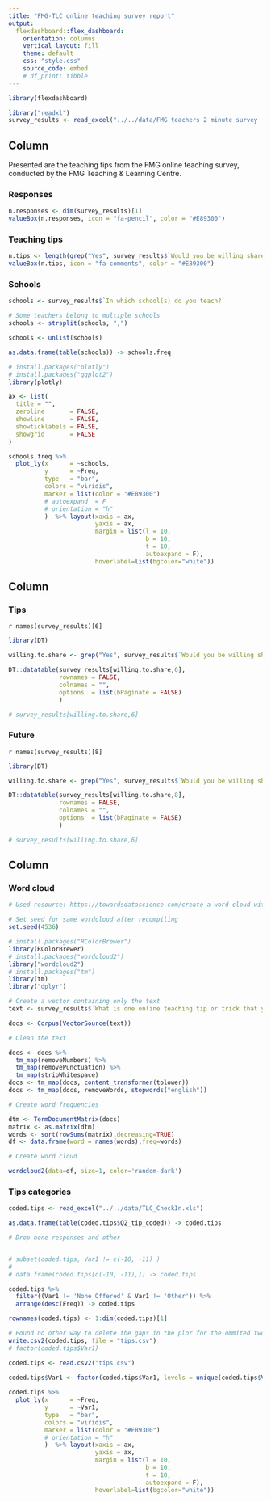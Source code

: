 ```yaml
---
title: "FMG-TLC online teaching survey report"
output: 
  flexdashboard::flex_dashboard:
    orientation: columns
    vertical_layout: fill
    theme: default
    css: "style.css"
    source_code: embed
    # df_print: tibble
---
```


```r
library(flexdashboard)

library("readxl")
survey_results <- read_excel("../../data/FMG teachers 2 minute survey  December 2020_January 15, 2021_09.45.xlsx", skip = 1)
```


Column {data-width=300}
-----------------------

Presented are the teaching tips from the FMG online teaching survey, conducted by the FMG Teaching & Learning Centre.

### Responses

```r
n.responses <- dim(survey_results)[1]
valueBox(n.responses, icon = "fa-pencil", color = "#E89300")
```

### Teaching tips

```r
n.tips <- length(grep("Yes", survey_results$`Would you be willing share this with us in a one-minute video or as part of a TLC newsletter column?`))
valueBox(n.tips, icon = "fa-comments", color = "#E89300")
```

### Schools

```r
schools <- survey_results$`In which school(s) do you teach?`

# Some teachers belong to multiple schools
schools <- strsplit(schools, ",")

schools <- unlist(schools)

as.data.frame(table(schools)) -> schools.freq
```


```r
# install.packages("plotly")
# install.packages("ggplot2")
library(plotly)

ax <- list(
  title = "",
  zeroline       = FALSE,
  showline       = FALSE,
  showticklabels = FALSE,
  showgrid       = FALSE
)

schools.freq %>%  
  plot_ly(x      = ~schools, 
          y      = ~Freq, 
          type   = "bar", 
          colors = "viridis",
          marker = list(color = "#E89300")
          # autoexpand  = F
          # orientation = "h"
          )  %>% layout(xaxis = ax, 
                        yaxis = ax, 
                        margin = list(l = 10,
                                      b = 10,
                                      t = 10,
                                      autoexpand = F),
                        hoverlabel=list(bgcolor="white"))
```


Column {data-width=650, .tabset}
-----------------------------------------------------------------------

### Tips

`r names(survey_results)[6]`

```r
library(DT)

willing.to.share <- grep("Yes", survey_results$`Would you be willing share this with us in a one-minute video or as part of a TLC newsletter column?`)

DT::datatable(survey_results[willing.to.share,6],
              rownames = FALSE,
              colnames = "",
              options  = list(bPaginate = FALSE)
              )

# survey_results[willing.to.share,6]
```

### Future

`r names(survey_results)[8]`

```r
library(DT)

willing.to.share <- grep("Yes", survey_results$`Would you be willing share this with us in a one-minute video or as part of a TLC newsletter column?`)

DT::datatable(survey_results[willing.to.share,8],
              rownames = FALSE,
              colnames = "",
              options  = list(bPaginate = FALSE)
              )

# survey_results[willing.to.share,6]
```

Column {data-width=350}
-----------------------------------------------------------------------

### Word cloud

```r
# Used resource: https://towardsdatascience.com/create-a-word-cloud-with-r-bde3e7422e8a

# Set seed for same wordcloud after recompiling
set.seed(4536)

# install.packages("RColorBrewer")
library(RColorBrewer)
# install.packages("wordcloud2")
library("wordcloud2")
# install.packages("tm")
library(tm)
library("dplyr")

# Create a vector containing only the text
text <- survey_results$`What is one online teaching tip or trick that you would share with fellow teachers?`

docs <- Corpus(VectorSource(text))

# Clean the text

docs <- docs %>%
  tm_map(removeNumbers) %>%
  tm_map(removePunctuation) %>%
  tm_map(stripWhitespace)
docs <- tm_map(docs, content_transformer(tolower))
docs <- tm_map(docs, removeWords, stopwords("english"))

# Create word frequencies

dtm <- TermDocumentMatrix(docs) 
matrix <- as.matrix(dtm) 
words <- sort(rowSums(matrix),decreasing=TRUE) 
df <- data.frame(word = names(words),freq=words)

# Create word cloud

wordcloud2(data=df, size=1, color='random-dark')
```

### Tips categories

```r
coded.tips <- read_excel("../../data/TLC_CheckIn.xls")

as.data.frame(table(coded.tips$Q2_tip_coded)) -> coded.tips

# Drop none responses and other


# subset(coded.tips, Var1 != c(-10, -11) )
# 
# data.frame(coded.tips[c(-10, -11),]) -> coded.tips
```

```r

coded.tips %>% 
  filter((Var1 != 'None Offered' & Var1 != 'Other')) %>%
  arrange(desc(Freq)) -> coded.tips

rownames(coded.tips) <- 1:dim(coded.tips)[1]

# Found no other way to delete the gaps in the plor for the ommited two categories :-(
write.csv2(coded.tips, file = "tips.csv")
# factor(coded.tips$Var1)

coded.tips <- read.csv2("tips.csv")

coded.tips$Var1 <- factor(coded.tips$Var1, levels = unique(coded.tips$Var1)[order(coded.tips$Freq, decreasing = FALSE)])
  
coded.tips %>% 
  plot_ly(x      = ~Freq, 
          y      = ~Var1, 
          type   = "bar", 
          colors = "viridis",
          marker = list(color = "#E89300")
          # orientation = "h"
          )  %>% layout(xaxis = ax, 
                        yaxis = ax, 
                        margin = list(l = 10,
                                      b = 10,
                                      t = 10,
                                      autoexpand = F),
                        hoverlabel=list(bgcolor="white"))
```


